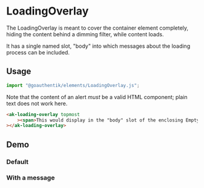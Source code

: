 

<Meta of={LoadingOverlayStories} />

# LoadingOverlay

The LoadingOverlay is meant to cover the container element completely, hiding the content behind a
dimming filter, while content loads.

It has a single named slot, "body" into which messages about the loading process can be included.

## Usage

```Typescript
import "@goauthentik/elements/LoadingOverlay.js";
```

Note that the content of an alert _must_ be a valid HTML component; plain text does not work here.

```html
<ak-loading-overlay topmost
    ><span>This would display in the "body" slot of the enclosing EmptyState object.</span
></ak-loading-overlay>
```

## Demo

### Default

<Story of={LoadingOverlayStories.DefaultStory} />

### With a message

<Story of={LoadingOverlayStories.WithAMessage} />
